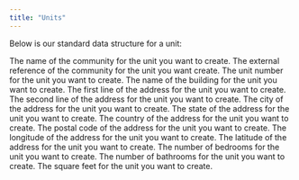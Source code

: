 ```yaml
---
title: "Units"
---
```


Below is our standard data structure for a unit:    

<ParamField body="community_name" type="string" default="none">
  The name of the community for the unit you want to create.
</ParamField>

<ParamField body="external_ref" type="string" default="none">
  The external reference of the community for the unit you want create.
</ParamField>

<ParamField body="unit_number" type="string" default="none">
  The unit number for the unit you want to create.
</ParamField>

<ParamField body="building_name" type="string" default="none">
  The name of the building for the unit you want to create.
</ParamField>

<ParamField body="address_line_1" type="string" default="none">
  The first line of the address for the unit you want to create.
</ParamField>

<ParamField body="address_line_2" type="string" default="none">
  The second line of the address for the unit you want to create.
</ParamField>

<ParamField body="city" type="string" default="none">
  The city of the address for the unit you want to create.
</ParamField>

<ParamField body="state" type="string" default="none">
  The state of the address for the unit you want to create.
</ParamField>

<ParamField body="country" type="string" default="none">
  The country of the address for the unit you want to create.
</ParamField>

<ParamField body="postal_code" type="string" default="none">
  The postal code of the address for the unit you want to create.
</ParamField>

<ParamField body="longitude" type="string" default="none">
  The longitude of the address for the unit you want to create.
</ParamField>

<ParamField body="latitude" type="string" default="none">
  The latitude of the address for the unit you want to create.
</ParamField>

<ParamField body="bedrooms" type="string" default="none">
  The number of bedrooms for the unit you want to create.
</ParamField>

<ParamField body="bathrooms" type="string" default="none">
  The number of bathrooms for the unit you want to create.
</ParamField>

<ParamField body="sqft" type="string" default="none">
  The square feet for the unit you want to create.
</ParamField>